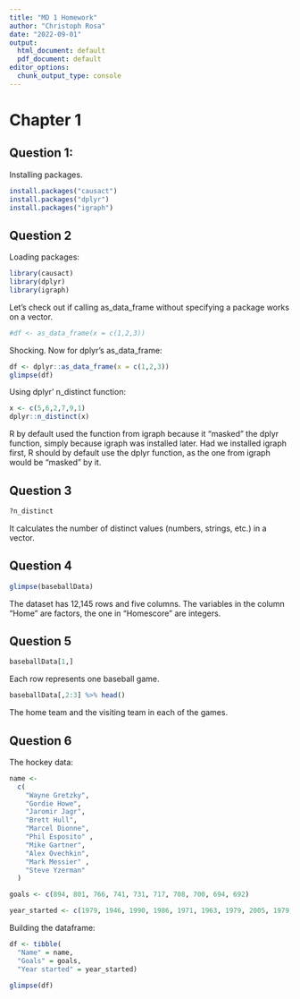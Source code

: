 ```yaml
---
title: "MD 1 Homework"
author: "Christoph Rosa"
date: "2022-09-01"
output:
  html_document: default
  pdf_document: default
editor_options: 
  chunk_output_type: console
---
```

# Chapter 1

## Question 1:

Installing packages. 

```r
install.packages("causact")
install.packages("dplyr")
install.packages("igraph")

```

## Question 2

Loading packages:

```r
library(causact)
library(dplyr)
library(igraph)
```

Let's check out if calling as_data_frame without specifying a package works on a vector.

```r
#df <- as_data_frame(x = c(1,2,3))
```

Shocking. Now for dplyr's as_data_frame:

```r
df <- dplyr::as_data_frame(x = c(1,2,3))
glimpse(df)
```

Using dplyr' n_distinct function:

```r
x <- c(5,6,2,7,9,1)
dplyr::n_distinct(x)
```

R by default used the function from igraph because it "masked" the dplyr function, simply because igraph was installed later. Had we installed igraph first, R should by default use the dplyr function, as the one from igraph would be "masked" by it. 

## Question 3

```r
?n_distinct
```

It calculates the number of distinct values (numbers, strings, etc.) in a vector. 

## Question 4

```r
glimpse(baseballData)
```

The dataset has 12,145 rows and five columns. The variables in the column "Home" are factors, the one in "Homescore" are integers. 

## Question 5

```r
baseballData[1,]
```

Each row represents one baseball game.

```r
baseballData[,2:3] %>% head()
```

The home team and the visiting team in each of the games.

## Question 6

The hockey data:

```r
name <-
  c(
    "Wayne Gretzky",
    "Gordie Howe",
    "Jaromir Jagr",
    "Brett Hull",
    "Marcel Dionne",
    "Phil Esposito" ,
    "Mike Gartner",
    "Alex Ovechkin",
    "Mark Messier" ,
    "Steve Yzerman"
  )

goals <- c(894, 801, 766, 741, 731, 717, 708, 700, 694, 692)

year_started <- c(1979, 1946, 1990, 1986, 1971, 1963, 1979, 2005, 1979, 1983)

```

Building the dataframe:

```r
df <- tibble( 
  "Name" = name, 
  "Goals" = goals, 
  "Year started" = year_started) 

glimpse(df)
```






